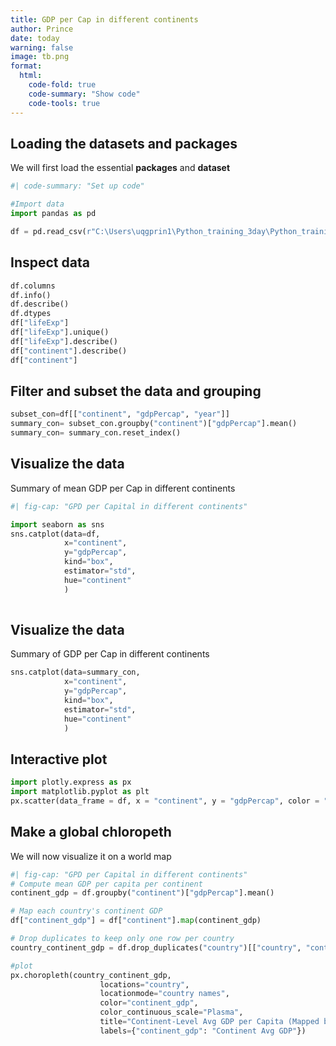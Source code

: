 ```yaml
---
title: GDP per Cap in different continents
author: Prince
date: today
warning: false
image: tb.png 
format:
  html:
    code-fold: true
    code-summary: "Show code"
    code-tools: true
---
```


## Loading the datasets and packages
We will first load the essential **packages** and **dataset**

```python
#| code-summary: "Set up code"

#Import data
import pandas as pd 

df = pd.read_csv(r"C:\Users\uqgprin1\Python_training_3day\Python_training_3day\data\gapminder.csv")
```

## Inspect data

```python

df.columns
df.info()
df.describe() 
df.dtypes
df["lifeExp"] 
df["lifeExp"].unique()
df["lifeExp"].describe()
df["continent"].describe()
df["continent"]

```


## Filter and subset the data and grouping

```python

subset_con=df[["continent", "gdpPercap", "year"]]
summary_con= subset_con.groupby("continent")["gdpPercap"].mean()
summary_con= summary_con.reset_index()

```


## Visualize the data 

Summary of mean GDP per Cap in different continents


```python

#| fig-cap: "GPD per Capital in different continents"

import seaborn as sns
sns.catplot(data=df,
            x="continent",
            y="gdpPercap",
            kind="box",
            estimator="std",
            hue="continent"
            ) 
            
```

## Visualize the data

Summary of GDP per Cap in different continents

```python
sns.catplot(data=summary_con,
            x="continent",
            y="gdpPercap",
            kind="box",
            estimator="std",
            hue="continent"
            ) 
```

## Interactive plot

```python

import plotly.express as px
import matplotlib.pyplot as plt
px.scatter(data_frame = df, x = "continent", y = "gdpPercap", color = "continent")

```

## Make a global chloropeth

We will now visualize it on a world map

``` python

#| fig-cap: "GPD per Capital in different continents"
# Compute mean GDP per capita per continent
continent_gdp = df.groupby("continent")["gdpPercap"].mean()

# Map each country's continent GDP
df["continent_gdp"] = df["continent"].map(continent_gdp)

# Drop duplicates to keep only one row per country
country_continent_gdp = df.drop_duplicates("country")[["country", "continent_gdp"]]

#plot
px.choropleth(country_continent_gdp,
                    locations="country",
                    locationmode="country names",
                    color="continent_gdp",
                    color_continuous_scale="Plasma",
                    title="Continent-Level Avg GDP per Capita (Mapped by Country)",
                    labels={"continent_gdp": "Continent Avg GDP"})

```
